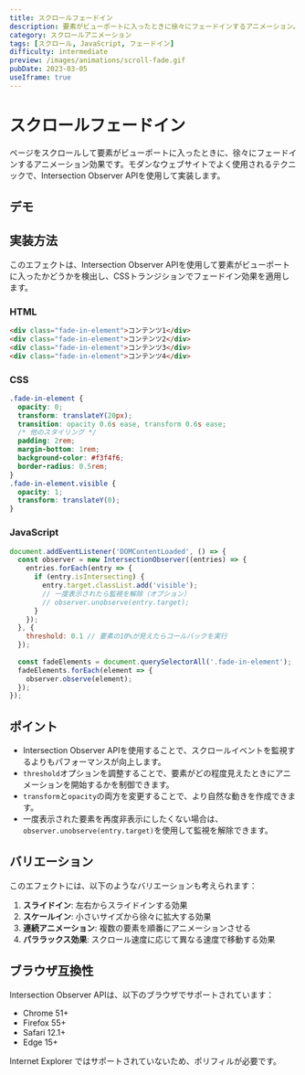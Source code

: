 ```yaml
---
title: スクロールフェードイン
description: 要素がビューポートに入ったときに徐々にフェードインするアニメーション。Intersection Observerを使用した実装例。
category: スクロールアニメーション
tags: [スクロール, JavaScript, フェードイン]
difficulty: intermediate
preview: /images/animations/scroll-fade.gif
pubDate: 2023-03-05
useIframe: true
---
```



# スクロールフェードイン

ページをスクロールして要素がビューポートに入ったときに、徐々にフェードインするアニメーション効果です。モダンなウェブサイトでよく使用されるテクニックで、Intersection Observer APIを使用して実装します。

## デモ

<IframeDemo title="スクロールフェードイン" description="下にスクロールすると要素が徐々に表示されます" height="300px">
</IframeDemo>

## 実装方法

このエフェクトは、Intersection Observer APIを使用して要素がビューポートに入ったかどうかを検出し、CSSトランジションでフェードイン効果を適用します。

### HTML

```html
<div class="fade-in-element">コンテンツ1</div>
<div class="fade-in-element">コンテンツ2</div>
<div class="fade-in-element">コンテンツ3</div>
<div class="fade-in-element">コンテンツ4</div>
```

### CSS

```css
.fade-in-element {
  opacity: 0;
  transform: translateY(20px);
  transition: opacity 0.6s ease, transform 0.6s ease;
  /* 他のスタイリング */
  padding: 2rem;
  margin-bottom: 1rem;
  background-color: #f3f4f6;
  border-radius: 0.5rem;
}
.fade-in-element.visible {
  opacity: 1;
  transform: translateY(0);
}
```

### JavaScript

```javascript
document.addEventListener('DOMContentLoaded', () => {
  const observer = new IntersectionObserver((entries) => {
    entries.forEach(entry => {
      if (entry.isIntersecting) {
        entry.target.classList.add('visible');
        // 一度表示されたら監視を解除（オプション）
        // observer.unobserve(entry.target);
      }
    });
  }, { 
    threshold: 0.1 // 要素の10%が見えたらコールバックを実行
  });
  
  const fadeElements = document.querySelectorAll('.fade-in-element');
  fadeElements.forEach(element => {
    observer.observe(element);
  });
});
```

## ポイント

- Intersection Observer APIを使用することで、スクロールイベントを監視するよりもパフォーマンスが向上します。
- `threshold`オプションを調整することで、要素がどの程度見えたときにアニメーションを開始するかを制御できます。
- `transform`と`opacity`の両方を変更することで、より自然な動きを作成できます。
- 一度表示された要素を再度非表示にしたくない場合は、`observer.unobserve(entry.target)`を使用して監視を解除できます。

## バリエーション

このエフェクトには、以下のようなバリエーションも考えられます：

1. **スライドイン**: 左右からスライドインする効果
2. **スケールイン**: 小さいサイズから徐々に拡大する効果
3. **連続アニメーション**: 複数の要素を順番にアニメーションさせる
4. **パララックス効果**: スクロール速度に応じて異なる速度で移動する効果

## ブラウザ互換性

Intersection Observer APIは、以下のブラウザでサポートされています：

- Chrome 51+
- Firefox 55+
- Safari 12.1+
- Edge 15+

Internet Explorer ではサポートされていないため、ポリフィルが必要です。

